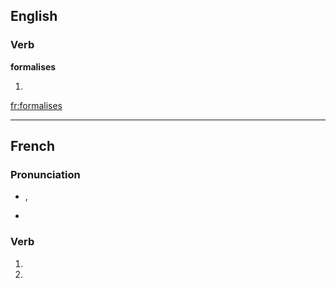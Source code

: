 ==English==

===Verb===
'''formalises'''

# {{third-person singular of|[[formalise]]}}

[[fr:formalises]]

----
{{also|formalisés}}
==French==

===Pronunciation===
* {{IPA|lang=fr|/fɔʁ.ma.liz/}}, {{X-SAMPA|/fOR.ma.liz/|lang=fr}}
* {{homophones|formalise|formalisent}}

===Verb===
{{fr-verb-form}}

# {{conjugation of|formaliser||2|s|pres|ind|lang=fr}}
# {{conjugation of|formaliser||2|s|pres|sub|lang=fr}}
{{count page|[[Wiktionary:Page count]]}}
{{rfc-auto}}
